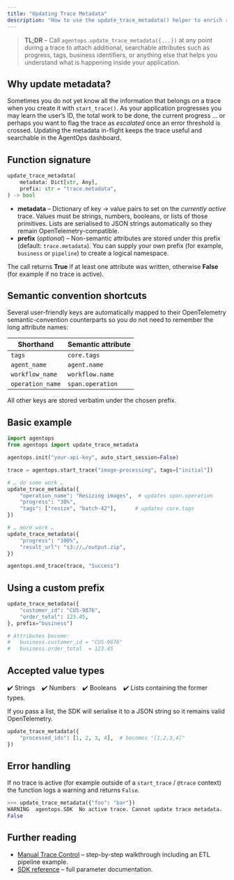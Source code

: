 ```yaml
---
title: "Updating Trace Metadata"
description: "How to use the update_trace_metadata() helper to enrich running traces with contextual information."
---
```


> **TL;DR** – Call `agentops.update_trace_metadata({...})` at any point during a trace to attach additional, searchable attributes such as progress, tags, business identifiers, or anything else that helps you understand what is happening inside your application.

## Why update metadata?

Sometimes you do not yet know all the information that belongs on a trace when you create it with `start_trace()`.  As your application progresses you may learn the user’s ID, the total work to be done, the current progress … or perhaps you want to flag the trace as *escalated* once an error threshold is crossed.  Updating the metadata in-flight keeps the trace useful and searchable in the AgentOps dashboard.

## Function signature

```python
update_trace_metadata(
    metadata: Dict[str, Any],
    prefix: str = "trace.metadata",
) -> bool
```

* **metadata** – Dictionary of key → value pairs to set on the *currently active* trace.  Values must be strings, numbers, booleans, or lists of those primitives.  Lists are serialised to JSON strings automatically so they remain OpenTelemetry-compatible.
* **prefix** (*optional*) – Non-semantic attributes are stored under this prefix (default: `trace.metadata`).  You can supply your own prefix (for example, `business` or `pipeline`) to create a logical namespace.

The call returns **True** if at least one attribute was written, otherwise **False** (for example if no trace is active).

## Semantic convention shortcuts

Several user-friendly keys are automatically mapped to their OpenTelemetry semantic-convention counterparts so you do not need to remember the long attribute names:

| Shorthand            | Semantic attribute |
|----------------------|--------------------|
| `tags`               | `core.tags`        |
| `agent_name`         | `agent.name`       |
| `workflow_name`      | `workflow.name`    |
| `operation_name`     | `span.operation`   |

All other keys are stored verbatim under the chosen prefix.

## Basic example

```python
import agentops
from agentops import update_trace_metadata

agentops.init("your-api-key", auto_start_session=False)

trace = agentops.start_trace("image-processing", tags=["initial"])

# … do some work …
update_trace_metadata({
    "operation_name": "Resizing images",  # updates span.operation
    "progress": "30%",
    "tags": ["resize", "batch-42"],      # updates core.tags
})

# … more work …
update_trace_metadata({
    "progress": "100%",
    "result_url": "s3://…/output.zip",
})

agentops.end_trace(trace, "Success")
```

## Using a custom prefix

```python
update_trace_metadata({
    "customer_id": "CUS-9876",
    "order_total": 123.45,
}, prefix="business")

# Attributes become:
#   business.customer_id = "CUS-9876"
#   business.order_total  = 123.45
```

## Accepted value types

✔️ Strings &nbsp;&nbsp; ✔️ Numbers &nbsp;&nbsp; ✔️ Booleans &nbsp;&nbsp; ✔️ Lists containing the former types.

If you pass a list, the SDK will serialise it to a JSON string so it remains valid OpenTelemetry.

```python
update_trace_metadata({
    "processed_ids": [1, 2, 3, 4],  # becomes "[1,2,3,4]"
})
```

## Error handling

If no trace is active (for example outside of a `start_trace` / `@trace` context) the function logs a warning and returns `False`.

```python
>>> update_trace_metadata({"foo": "bar"})
WARNING  agentops.SDK  No active trace. Cannot update trace metadata.
False
```

## Further reading

* [Manual Trace Control](/v2/usage/manual-trace-control#updating-trace-metadata-during-execution) – step-by-step walkthrough including an ETL pipeline example.
* [SDK reference](/v2/usage/sdk-reference#update_trace_metadata) – full parameter documentation.

<script type="module" src="/scripts/github_stars.js"></script>
<script type="module" src="/scripts/scroll-img-fadein-animation.js"></script>
<script type="module" src="/scripts/button_heartbeat_animation.js"></script>
<script type="module" src="/scripts/adjust_api_dynamically.js"></script>